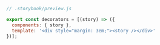```js
// .storybook/preview.js

export const decorators = [(story) => ({
  components: { story },
  template: '<div style="margin: 3em;"><story /></div>'
})];
```